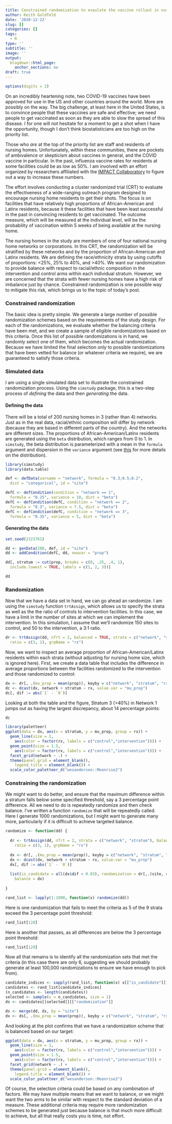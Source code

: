 ```yaml
---
title: Constrained randomization to evaulate the vaccine rollout in nursing homes
author: Keith Goldfeld
date: '2020-12-22'
slug: []
categories: []
tags:
  - R
type: ''
subtitle: ''
image: ''
output:
  blogdown::html_page:
    anchor_sections: no
draft: true
---
```


```r
options(digits = 2)
```

On an incredibly heartening note, two COVID-19 vaccines have been approved for use in the US and other countries around the world. More are possibly on the way. The big challenge, at least here in the United States, is to convince people that these vaccines are safe and effective; we need people to get vaccinated as soon as they are able to slow the spread of this disease. I for one will not hesitate for a moment to get a shot when I have the opportunity, though I don't think biostatisticians are too high on the priority list.

Those who *are* at the top of the priority list are staff and residents of nursing homes. Unfortunately, within these communities, there are pockets of ambivalence or skepticism about vaccines in general, and the COVID vaccine in particular. In the past, influenza vaccine rates for residents at some facilities could be as low as 50%. I am involved with an effort organized by researchers affiliated with the [IMPACT Collaboratory](https://impactcollaboratory.org/){target="_blank"} to figure out a way to increase these numbers. 

The effort involves conducting a cluster randomized trial (CRT) to evaluate the effectiveness of a wide-ranging outreach program designed to encourage nursing home residents to get their shots. The focus is on facilities that have relatively high proportions of African-American and Latinx residents, because it these facilities that have been least successful in the past in convincing residents to get vaccinated. The outcome measure, which will be measured at the individual level, will be the probability of vaccination within 5 weeks of being available at the nursing home.

The nursing homes in the study are members of one of four national nursing home networks or corporations. In this CRT, the randomization will be stratified by these networks and by the proportion of African-American and Latinx residents. We are defining the race/ethnicity strata by using cutoffs of proportions: <25%, 25% to 40%, and >40%. We want our randomization to provide balance with respect to racial/ethnic composition in the intervention and control arms within each individual stratum. However, we are concerned that the strata with fewer nursing homes have a high risk of imbalance just by chance. Constrained randomization is one possible way to mitigate this risk, which brings us to the topic of today's post.

### Constrained randomization
 
The basic idea is pretty simple. We generate a large number of possible randomization schemes based on the requirements of the study design. For each of the randomizations, we evaluate whether the balancing criteria have been met, and we create a sample of eligible randomizations based on this criteria. Once this list of possible randomizations is in hand, we randomly select one of them, which becomes the actual randomization. Because we have limited the final selection only to possible randomizations that have been vetted for balance (or whatever criteria we require), we are guaranteed to satisfy those criteria.

### Simulated data

I am using a single simulated data set to illustrate the constrained randomization process. Using the `simstudy` package, this is a two-step process of *defining* the data and then *generating* the data.

#### Defining the data

There will be a total of 200 nursing homes in 3 (rather than 4) networks. Just as in the real data, racial/ethnic composition will differ by network (because they are based in different parts of the country). And the networks are different sizes. The proportions of African-American/Latinx residents are generated using the `beta` distribution, which ranges from 0 to 1. In `simstudy`, the beta distribution is parameterized with a mean in the `formula` argument and dispersion in the `variance` argument (see [this](https://kgoldfeld.github.io/simstudy/articles/simstudy.html){target="_blank"} for more details on the distribution).

```r
library(simstudy)
library(data.table)

def <- defData(varname = "network", formula = "0.3;0.5;0.2", 
  dist = "categorical", id = "site")

defC <- defCondition(condition = "network == 1", 
  formula = "0.25", variance = 10, dist = "beta")
defC <- defCondition(defC, condition = "network == 2", 
  formula = "0.3", variance = 7.5, dist = "beta")
defC <- defCondition(defC, condition = "network == 3", 
  formula = "0.35", variance = 5, dist = "beta")
```

#### Generating the data

```r
set.seed(2323761)

dd <- genData(200, def, id = "site")
dd <- addCondition(defC, dd, newvar = "prop")

dd[, stratum := cut(prop, breaks = c(0, .25, .4, 1), 
  include.lowest = TRUE, labels = c(1, 2, 3))]

dd
```

### Randomization

Now that we have a data set in hand, we can go ahead an randomize. I am using the `simstudy` function `trtAssign`, which allows us to specify the strata as well as the the ratio of controls to intervention facilities. In this case, we have a limit in the number of sites at which we can implement the intervention. In this simulation, I assume that we'll randomize 150 sites to control, and 50 to the intervention, a 3:1 ratio.

```r
dr <- trtAssign(dd, nTrt = 2, balanced = TRUE, strata = c("network", "stratum"), 
  ratio = c(3, 1), grpName = "rx")
```
  
Now, we want to inspect an average proportion of African-American/Latinx residents within each strata (without adjusting for nursing home size, which is ignored here). First, we create a data table that includes the difference in average proportions between the facilities randomized to the intervention and those randomized to control:
  
```r
dx <- dr[, .(mu_prop = mean(prop)), keyby = c("network", "stratum", "rx")]
dc <- dcast(dx, network + stratum ~ rx, value.var = "mu_prop")
dc[, dif := abs(`1` - `0`)]
```

Looking at both the table and the figure, Stratum 3 (>40%) in Network 1 jumps out as having the largest discrepancy, about 14 percentage points:

```r
dc
```

```r
library(paletteer)
ggplot(data = dx, aes(x = stratum, y = mu_prop, group = rx)) +
  geom_line(size = 1,
    aes(color = factor(rx, labels = c("control","intervention")))) +
  geom_point(size = 1.5, 
    aes(color = factor(rx, labels = c("control","intervention")))) +
  facet_grid(network ~ .) +
  theme(panel.grid = element_blank(),
    legend.title = element_blank()) +
  scale_color_paletteer_d("wesanderson::Moonrise2")
```

### Constraining the randomization

We might want to do better, and ensure that the maximum difference within a stratum falls below some specified threshold, say a 3 percentage point difference. All we need to do is repeatedly randomize and then check balance. I've written a function `randomize` that will be repeatedly called. Here I generate 1000 randomizations, but I might want to generate many more, particularly if it is difficult to achieve targeted balance.

```r
randomize <- function(dd) {
  
  dr <- trtAssign(dd, nTrt = 2, strata = c("network", "stratum"), balanced = TRUE,
    ratio = c(3, 1), grpName = "rx")
  
  dx <- dr[, .(mu_prop = mean(prop)), keyby = c("network", "stratum", "rx")]
  dx <- dcast(dx, network + stratum ~ rx, value.var = "mu_prop")
  dx[, dif := abs(`1` - `0`)]
  
  list(is_candidate = all(dx$dif < 0.03), randomization = dr[,.(site, rx)], 
    balance = dx)
  
}

rand_list <- lapply(1:1000, function(x) randomize(dd))
```

Here is one randomization that fails to meet the criteria as 5 of the 9 strata exceed the 3 percentage point threshold:

```r
rand_list[128]
```

Here is another that passes, as all differences are below the 3 percentage point threshold:

```r
rand_list[129]
```

Now all that remains is to identify all the randomization sets that met the criteria (in this case there are only 6, suggesting we should probably generate at least 100,000 randomizations to ensure we have enough to pick from).

```r
candidate_indices <- sapply(rand_list, function(x) x[["is_candidate"]])
candidates <- rand_list[candidate_indices]
(n_candidates <- length(candidates))
selected <- sample(x = n_candidates, size = 1)
ds <- candidates[[selected]][["randomization"]]

ds <- merge(dd, ds, by = "site")
dx <- ds[, .(mu_prop = mean(prop)), keyby = c("network", "stratum", "rx")]
```

And looking at the plot confirms that we have a randomization scheme that is balanced based on our target:

```r
ggplot(data = dx, aes(x = stratum, y = mu_prop, group = rx)) +
  geom_line(size = 1,
    aes(color = factor(rx, labels = c("control","intervention")))) +
  geom_point(size = 1.5, 
    aes(color = factor(rx, labels = c("control","intervention")))) +
  facet_grid(network ~ .) +
  theme(panel.grid = element_blank(),
    legend.title = element_blank()) +
  scale_color_paletteer_d("wesanderson::Moonrise2")
```

Of course, the selection criteria could be based on any combination of factors. We may have multiple means that we want to balance, or we might want the two arms to be similar with respect to the standard deviation of a measure. These additional criteria may require more randomization schemes to be generated just because balance is that much more difficult to achieve, but all that really costs you is time, not effort.